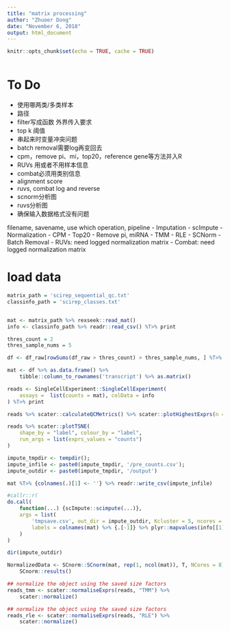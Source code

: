 ```yaml
---
title: "matrix processing"
author: "Zhuoer Dong"
date: "November 6, 2018"
output: html_document
---
```


```r
knitr::opts_chunk$set(echo = TRUE, cache = TRUE)
```



```r
```

# To Do
- 使用哪两类/多类样本
- 路径
- filter写成函数 外界传入要求
- top k 阈值
- 串起来时变量冲突问题
- batch removal需要log再变回去
- cpm，remove pi、mi，top20，reference gene等方法并入R
- RUVs 用或者不用样本信息
- combat必须用类别信息
- alignment score
- ruvs, combat log and reverse
- scnorm分析图
- ruvs分析图
- 确保输入数据格式没有问题

filename, savename, use which operation, pipeline
- Imputation
    - scImpute
- Normalization
    - CPM
    - Top20
    - Remove pi, miRNA
    - TMM
    - RLE
    - SCNorm
- Batch Removal
    - RUVs: need logged normalization matrix
    - Combat: need logged normalization matrix

# load data


```r
matrix_path = 'scirep_sequential_qc.txt'
classinfo_path = 'scirep_classes.txt'


mat <- matrix_path %>% rexseek::read_mat()
info <- classinfo_path %>% readr::read_csv() %T>% print
```

```r
thres_count = 2
thres_sample_nums = 5

df <- df_raw[rowSums(df_raw > thres_count) > thres_sample_nums, ] %T>% print(n_extra = 0)
```

```r
mat <- df %>% as.data.frame() %>% 
    tibble::column_to_rownames('transcript') %>% as.matrix()
```

```r
reads <- SingleCellExperiment::SingleCellExperiment(
    assays =  list(counts = mat), colData = info
) %T>% print
```


```r
reads %>% scater::calculateQCMetrics() %>% scater::plotHighestExprs(n = 20)
```

```r
reads %>% scater::plotTSNE(
    shape_by = "label", colour_by = "label", 
    run_args = list(exprs_values = "counts")
)
```


```r
impute_tmpdir <- tempdir();
impute_infile <- paste0(impute_tmpdir, '/pre_counts.csv');
impute_outdir <- paste0(impute_tmpdir, '/output')

mat %T>% {colnames(.)[1] <- ''} %>% readr::write_csv(impute_infile)

#callr::r(
do.call(
    function(...) {scImpute::scimpute(...)}, 
    args = list(
        'tmpsave.csv', out_dir = impute_outdir, Kcluster = 5, ncores = 2, labeled = TRUE, 
        labels = colnames(mat) %>% {.[-1]} %>% plyr::mapvalues(info[[1]], info[[2]], F)
    )
)

dir(impute_outdir)
```





```r
NormalizedData <- SCnorm::SCnorm(mat, rep(1, ncol(mat)), T, NCores = 8) %>% 
    SCnorm::results()
```



```r
## normalize the object using the saved size factors
reads_tmm <- scater::normaliseExprs(reads, "TMM") %>% 
    scater::normalize()
```



```r
## normalize the object using the saved size factors
reads_rle <- scater::normaliseExprs(reads, "RLE") %>%
    scater::normalize()
```



```r
```


